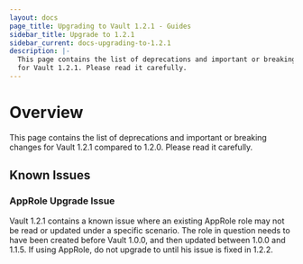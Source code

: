 ```yaml
---
layout: docs
page_title: Upgrading to Vault 1.2.1 - Guides
sidebar_title: Upgrade to 1.2.1
sidebar_current: docs-upgrading-to-1.2.1
description: |-
  This page contains the list of deprecations and important or breaking changes
  for Vault 1.2.1. Please read it carefully.
---
```


# Overview

This page contains the list of deprecations and important or breaking changes
for Vault 1.2.1 compared to 1.2.0. Please read it carefully.

## Known Issues

### AppRole Upgrade Issue

Vault 1.2.1 contains a known issue where an existing AppRole role
may not be read or updated under a specific scenario. The role in 
question needs to have been created before Vault 1.0.0, and then updated 
between 1.0.0 and 1.1.5. If using AppRole, do not upgrade to until 
his issue is fixed in 1.2.2.
